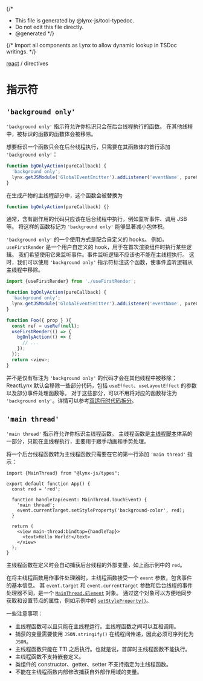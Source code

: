 {/*
* This file is generated by @lynx-js/tool-typedoc.
* Do not edit this file directly.
* @generated
*/}

{/* Import all components as Lynx to allow dynamic lookup in TSDoc writings. */}


[react](/api/react/index.mdx) / directives

# 指示符

## `'background only'`

`'background only'` 指示符允许你标识只会在后台线程执行的函数。
在其他线程中，被标识的函数的函数体会被移除。

想要标识一个函数只会在后台线程执行，只需要在其函数体的首行添加 `'background only'`：

```ts
function bgOnlyAction(pureCallback) {
  'background only';
  lynx.getJSModule('GlobalEventEmitter').addListener('eventName', pureCallback);
}
```

在生成产物的主线程部分中，这个函数会被替换为

```ts
function bgOnlyAction(pureCallback) {}
```

通常，含有副作用的代码只应该在后台线程中执行，例如监听事件、调用 JSB 等。
将这样的函数标记为 `'background only'` 能够显著减小包体积。

`'background only'` 的一个使用方式是配合自定义的 hooks。
例如，`useFirstRender` 是一个用户自定义的 hook，用于在首次渲染组件时执行某些逻辑。
我们希望使用它来监听事件。事件监听逻辑不应该也不能在主线程执行。
这时，我们可以使用 `'background only'` 指示符标注这个函数，使事件监听逻辑从主线程中移除。

```ts
import {useFirstRender} from './useFirstRender';

function bgOnlyAction(pureCallback) {
  'background only';
  lynx.getJSModule('GlobalEventEmitter').addListener('eventName', pureCallback);
}

function Foo({ prop } ){
  const ref = useRef(null);
  useFirstRender(() => {
    bgOnlyAction(() => {
      // ...
    });
  });
  return <view>;
}
```

并不是仅有标注为 `'background only'` 的代码才会在其他线程中被移除；ReactLynx 默认会移除一些部分代码，包括 `useEffect`、`useLayoutEffect` 的参数以及部分事件处理函数等。
对于这些部分，可以不用将对应的函数标注为 `'background only'`。详情可以参考[双运行时代码拆分](/react/thinking-in-reactlynx)。

## `'main thread'`

`'main thread'` 指示符允许你标识主线程函数。
主线程函数是[主线程脚本](/react/main-thread-script)体系的一部分，只能在主线程执行，主要用于跟手动画和手势处理。

将一个后台线程函数转为主线程函数只需要在它的第一行添加 `'main thread'` 指示：

``` tsx {7}
import {MainThread} from "@lynx-js/types";

export default function App() {
  const red = 'red';

  function handleTap(event: MainThread.TouchEvent) {
    'main thread';
    event.currentTarget.setStyleProperty('background-color', red);
  }

  return (
    <view main-thread:bindtap={handleTap}>
      <text>Hello World!</text>
    </view>
  );
}
```

主线程函数在定义时会自动捕获后台线程的外部变量，如上面示例中的 `red`。

在将主线程函数用作事件处理器时，主线程函数接受一个 `event` 参数，包含事件的基本信息。
其 `event.target` 和 `event.currentTarget` 参数和后台线程的事件处理器不同，是一个 [`MainThread.Element`](/api/lynx-api/main-thread/main-thread-element) 对象。
通过这个对象可以方便地同步获取和设置节点的属性，例如示例中的 [`setStyleProperty()`]。

一些注意事项：

- 主线程函数可以且只能在主线程运行。主线程函数之间可以互相调用。
- 捕获的变量需要使用 `JSON.stringify()` 在线程间传递，因此必须可序列化为 `JSON`。
- 主线程函数只能在 TTI 之后执行。也就是说，首屏时主线程函数不能执行。
- 主线程函数不支持嵌套定义。
- 类组件的 constructor、getter、setter 不支持指定为主线程函数。
- 不能在主线程函数内部修改捕获自外部作用域的变量。

[`setStyleProperty()`]: /api/lynx-api/main-thread/main-thread-element.html#elementsetstyleproperty
